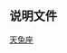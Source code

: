 {{Navbox
|title=[[天兔座]]恒星
|bodyclass = hlist
|name=天兔座恒星
|state = {{{state|<noinclude>
uncollapsed
</noinclude>}}}
|border={{{border|}}}
|group1=[[拜耳命名法|拜耳命名]]
|list1=
* [[廁一|α]]
* [[厕二|β]]
* [[厕三|γ]]
* [[厕四|δ]]
* [[屏二|ε]]
* [[厕增七|ζ]]
* [[厕增六|η]]
* [[厕增五|θ]]
* [[军井一|ι]]
* [[军井二|κ]]
* [[军井三|λ]]
* [[屏一|μ]]
* [[军井四|ν]]
|group2=[[佛蘭斯蒂德命名法|佛氏命名]]
|list2=
* [[九斿九|1]]
* [[屏二|2 (ε)]]
* [[军井一|3 (ι)]]
* [[军井二|4 (κ)]]
* [[屏一|5 (μ)]]
* [[军井三|6 (λ)]]
* [[军井四|7 (ν)]]
* [[军井增一|8]]
* [[厕二|9 (β)]]
* [[厕增一|10]]
* [[廁一|11 (α)]]
* [[厕增二|12]]
* [[厕三|13 (γ)]]
* [[厕增七|14 (ζ)]]
* [[厕四|15 (δ)]]
* [[厕增六|16 (η)]]
* [[厕增四|17]]
* [[厕增五|18 (θ)]]
* [[厕增三|19]]
|group3=[[临近恒星列表|近星]]
|list3=
* [[格利泽229]]
* [[格利澤185]]
* [[厕三|γ]]
|group4=其它
|list4=
* [[天兔座R|R]]
* [[天兔座S|S]]
* [[天兔座T|T]]
|below=
*[[天兔座恒星列表]]
}}<noinclude>
==说明文件==
{{Universe navboxes}}
[[Category:按星座分类的恒星模板|天兔座]]

</noinclude>